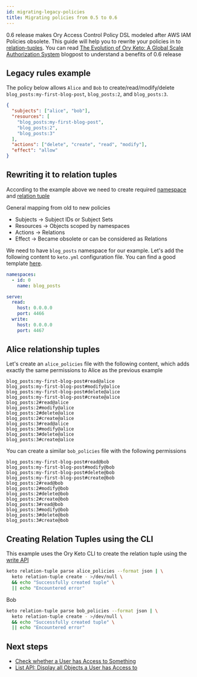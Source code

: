 ```yaml
---
id: migrating-legacy-policies
title: Migrating policies from 0.5 to 0.6
---
```


0.6 release makes Ory Access Control Policy DSL modeled after AWS IAM Policies obsolete. This guide will help you to rewrite your policies in to [relation-tuples](https://www.ory.sh/docs/keto/concepts/relation-tuples). You can read [The Evolution of Ory Keto: A Global Scale Authorization System](https://www.ory.sh/keto-zanzibar-evolution/) blogpost to understand a benefits of 0.6 release

## Legacy rules example

The policy below allows `Alice` and `Bob` to create/read/modify/delete `blog_posts:my-first-blog-post`, `blog_posts:2`, and `blog_posts:3`.

```json
{
  "subjects": ["alice", "bob"],
  "resources": [
    "blog_posts:my-first-blog-post",
    "blog_posts:2",
    "blog_posts:3"
  ],
  "actions": ["delete", "create", "read", "modify"],
  "effect": "allow"
}
```

## Rewriting it to relation tuples

According to the example above we need to create required [namespace](https://www.ory.sh/docs/keto/concepts/namespaces) and [relation tuple](https://www.ory.sh/docs/keto/concepts/relation-tuples)

General mapping from old to new policies

- Subjects -> Subject IDs or Subject Sets
- Resources -> Objects scoped by namespaces
- Actions -> Relations
- Effect -> Became obsolete or can be considered as Relations

We need to have `blog_posts` namespace for our example. Let's add the following content to `keto.yml` configuration file. You can find a good template [here](https://github.com/ory/keto/blob/master/config/keto.yml).


```yaml
namespaces:
  - id: 0
    name: blog_posts

serve:
  read:
    host: 0.0.0.0
    port: 4466
  write:
    host: 0.0.0.0
    port: 4467
```

## Alice relationship tuples

Let's create an `alice_policies` file with the following content, which adds exactly the same permissions to Alice as the previous example

```
blog_posts:my-first-blog-post#read@alice
blog_posts:my-first-blog-post#modify@alice
blog_posts:my-first-blog-post#delete@alice
blog_posts:my-first-blog-post#create@alice
blog_posts:2#read@alice
blog_posts:2#modify@alice
blog_posts:2#delete@alice
blog_posts:2#create@alice
blog_posts:3#read@alice
blog_posts:3#modify@alice
blog_posts:3#delete@alice
blog_posts:3#create@alice
```
You can create a similar `bob_policies` file with the following permissions

```
blog_posts:my-first-blog-post#read@bob
blog_posts:my-first-blog-post#modify@bob
blog_posts:my-first-blog-post#delete@bob
blog_posts:my-first-blog-post#create@bob
blog_posts:2#read@bob
blog_posts:2#modify@bob
blog_posts:2#delete@bob
blog_posts:2#create@bob
blog_posts:3#read@bob
blog_posts:3#modify@bob
blog_posts:3#delete@bob
blog_posts:3#create@bob
```

## Creating Relation Tuples using the CLI

This example uses the Ory Keto CLI to create the relation tuple using the [write API](../concepts/api-overview#write-apis)


```bash
keto relation-tuple parse alice_policies --format json | \
  keto relation-tuple create - >/dev/null \
  && echo "Successfully created tuple" \
  || echo "Encountered error"

```

Bob
```bash
keto relation-tuple parse bob_policies --format json | \
  keto relation-tuple create - >/dev/null \
  && echo "Successfully created tuple" \
  || echo "Encountered error"

```
## Next steps

- [Check whether a User has Access to Something](https://www.ory.sh/docs/keto/guides/simple-access-check-guide)
- [List API: Display all Objects a User has Access to](https://www.ory.sh/docs/keto/guides/list-api-display-objects)
